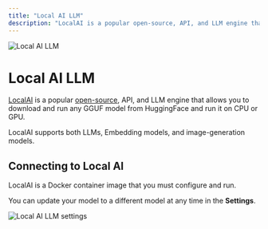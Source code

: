 ```yaml
---
title: "Local AI LLM"
description: "LocalAI is a popular open-source, API, and LLM engine that allows you to download and run any GGUF model from HuggingFace and run it on CPU or GPU."
---
```



<Image
  src="/images/anythingllm-setup/llm-configuration/local/localai/thumbnail.png" 
  height={1080} 
  width={1920} 
  quality={100}
  alt="Local AI LLM"
/>


# Local AI LLM

[LocalAI](https://localai.io) is a popular [open-source](https://github.com/mudler/LocalAI), API, and LLM engine that allows you to download and run any GGUF model from HuggingFace and run it on CPU or GPU. 

LocalAI supports both LLMs, Embedding models, and image-generation models. 


## Connecting to Local AI

LocalAI is a Docker container image that you must configure and run.

You can update your model to a different model at any time in the **Settings**.

<Image
  src="/images/anythingllm-setup/llm-configuration/local/localai/localai-llm.png" 
  height={1080} 
  width={1920} 
  quality={100}
  alt="Local AI LLM settings"
/>

